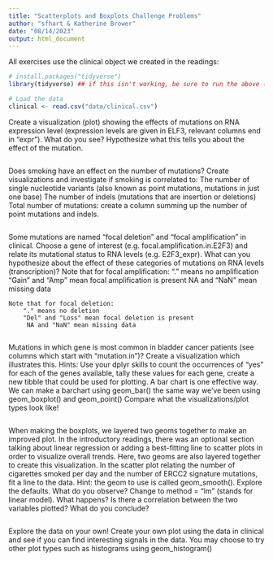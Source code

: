 ```yaml
---
title: "Scatterplots and Boxplots Challenge Problems"
author: "sfhart & Katherine Brower"
date: "08/14/2023"
output: html_document
---
```


All exercises use the clinical object we created in the readings:

```r
# install.packages("tidyverse")
library(tidyverse) ## if this isn't working, be sure to run the above (uncomment first)

# Load the data
clinical <- read.csv("data/clinical.csv")
```

Create a visualization (plot) showing the effects of mutations on RNA expression level (expression levels are given in ELF3, relevant columns end in “expr”). What do you see? Hypothesize what this tells you about the effect of the mutation.
```r

```

Does smoking have an effect on the number of mutations? Create visualizations and investigate if smoking is correlated to:
    The number of single nucleotide variants (also known as point mutations, mutations in just one base) 
    The number of indels (mutations that are insertion or deletions)
    Total number of mutations: create a column summing up the number of point mutations and indels.
```r

```

Some mutations are named “focal deletion” and “focal amplification” in clinical. Choose a gene of interest (e.g. focal.amplification.in.E2F3) and relate its mutational status to RNA levels (e.g. E2F3_expr). What can you hypothesize about the effect of these categories of mutations on RNA levels (transcription)?
    Note that for focal amplification:
        "." means no amplification   
        "Gain" and "Amp" mean focal amplification is present 
        NA and "NaN" mean missing data

    Note that for focal deletion:
        "." means no deletion
        "Del" and "Loss" mean focal deletion is present
         NA and "NaN" mean missing data
```r

```

Mutations in which gene is most common in bladder cancer patients (see columns which start with “mutation.in”)? Create a visualization which illustrates this. Hints: 
    Use your dplyr skills to count the occurrences of “yes” for each of the genes available, tally these values for each gene, create a new tibble that could be used for plotting.
    A bar chart is one effective way. We can make a barchart using geom_bar() the same way we've been using geom_boxplot() and geom_point()
    Compare what the visualizations/plot types look like!
```r

```

When making the boxplots, we layered two geoms together to make an improved plot. In the introductory readings, there was an optional section talking about linear regression or adding a best-fitting line to scatter plots in order to visualize overall trends. Here, two geoms are also layered together to create this visualization. In the scatter plot relating the number of cigarettes smoked per day and the number of ERCC2 signature mutations, fit a line to the data. Hint: the geom to use is called geom_smooth(). Explore the defaults. What do you observe? Change to method = “lm” (stands for linear model). What happens? Is there a correlation between the two variables plotted? What do you conclude?
```r

```

Explore the data on your own! Create your own plot using the data in clinical and see if you can find interesting signals in the data. You may choose to try other plot types such as histograms using geom_histogram()
```r

```
